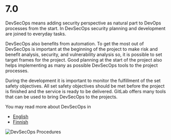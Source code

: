 # 7.0 

DevSecOps means adding security perspective as natural part to DevOps processes from the start. In DevSecOps security planning and development are joined to everyday tasks. 

DevSecOps also benefits from automation. To get the most out of DevSecOps is important at the beginning of the project to make risk and benefit analysis, security, and vulnerability analysis so, it is possible to set target frames for the project. Good planning at the start of the project also helps implementing as many as possible DevSecOps tools to the project processes. 

During the development it is important to monitor the fulfillment of the set safety objectives. All set safety objectives should be met before the project is finished and the service is ready to be delivered.
GitLab offers many tools that can be used to bring DevSecOps to the projects. 

You may read more about DevSecOps in 
- [English](https://www.redhat.com/en/topics/devops/what-is-devsecops)
- [Finnish](https://www.leijonasecurity.fi/2019/10/31/miksi-tarvitsemme-devsecopsia/)

<Image src="/assets/Green-Book-Images/DevSecOps_Procedures.png" alt="DevSecOps Procedures" width={750} height={370} priority />  

